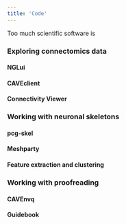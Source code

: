 ```yaml
---
title: 'Code'
---
```


Too much scientific software is 

### Exploring connectomics data

#### NGLui

#### CAVEclient

#### Connectivity Viewer

### Working with neuronal skeletons

#### pcg-skel

#### Meshparty

#### Feature extraction and clustering


### Working with proofreading

#### CAVEnvq

#### Guidebook

